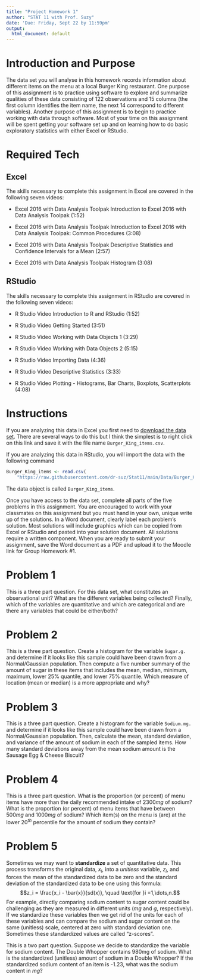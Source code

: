 ```yaml
---
title: "Project Homework 1"
author: "STAT 11 with Prof. Suzy"
date: 'Due: Friday, Sept 22 by 11:59pm'
output:
  html_document: default
---
```


# Introduction and Purpose 

The data set you will analyse in this homework records information about different items on the menu at a local Burger King restaurant. One purpose of this assignment is to practice using software to explore and summarize qualities of these data consisting of $122$ observations and $15$ columns (the first column identifies the item name, the next $14$ correspond to different variables). Another purpose of this assignment is to begin to practice working with data through software. Most of your time on this assignment will be spent getting your software set up and on learning how to do basic exploratory statistics with either Excel or RStudio.


# Required Tech 

## Excel 

The skills necessary to complete this assignment in Excel are covered in the following seven videos:

* Excel 2016 with Data Analysis Toolpak Introduction to Excel 2016 with Data Analysis Toolpak (1:52)

* Excel 2016 with Data Analysis Toolpak Introduction to Excel 2016 with Data Analysis Toolpak: Common Procedures (3:08)

* Excel 2016 with Data Analysis Toolpak Descriptive Statistics and Confidence Intervals for a Mean (2:57)

* Excel 2016 with Data Analysis Toolpak Histogram (3:08)


## RStudio

The skills necessary to complete this assignment in RStudio are covered in the following seven videos:

* R Studio Video Introduction to R and RStudio  (1:52)

* R Studio Video Getting Started (3:51)

* R Studio Video Working with Data Objects 1 (3:29)

* R Studio Video Working with Data Objects 2 (5:15)

* R Studio Video Importing Data (4:36)

* R Studio Video Descriptive Statistics (3:33)

* R Studio Video Plotting - Histograms, Bar Charts, Boxplots, Scatterplots (4:08)


# Instructions

If you are analyzing this data in Excel you first need to [download the data set](https://github.com/dr-suz/Stat11/blob/main/Data/Burger_King_items.csv). There are several ways to do this but I think the simplest is to right click on this link and save it with the file name `Burger_King_items.csv`.  

If you are analyzing this data in RStudio, you will import the data with the following command
```r
Burger_King_items <- read.csv(
    "https://raw.githubusercontent.com/dr-suz/Stat11/main/Data/Burger_King_items.csv")
```
The data object is called `Burger_King_items`. 

Once you have access to the data set, complete all parts of the five problems in this assignment. You are encouraged to work with your classmates on this assignment but you must hand in your own, unique write up of the solutions. In a Word document, clearly label each problem's solution. Most solutions will include graphics which can be copied from Excel or RStudio and pasted into your solution document. All solutions require a written component. When you are ready to submit your assignment, save the Word document as a PDF and upload it to the Moodle link for Group Homework \#1.


# Problem 1 

This is a three part question. For this data set, what constitutes an observational unit? What are the different variables being collected? Finally, which of the variables are quantitative and which are categorical and are there any variables that could be either/both?

  
  
# Problem 2

This is a three part question. Create a histogram for the variable `Sugar.g.` and determine if it looks like this sample could have been drawn from a Normal/Gaussian population. Then compute a five number summary of the amount of sugar in these items that includes the mean, median, minimum, maximum, lower 25\% quantile, and lower 75\% quantile. Which measure of location (mean or median) is a more appropriate and why?  



# Problem 3 

This is a three part question. Create a histogram for the variable `Sodium.mg.` and determine if it looks like this sample could have been drawn from a Normal/Gaussian population. Then, calculate the mean, standard deviation, and variance of the amount of sodium in each of the sampled items. How many standard deviations away from the mean sodium amount is the Sausage Egg & Cheese Biscuit?




# Problem 4 

This is a three part question. What is the proportion (or percent) of menu items have more than the daily recommended intake of $2300mg$ of sodium? What is the proportion (or percent) of menu items that have between $500mg$ and $1000mg$ of sodium? Which item(s) on the menu is (are) at the lower $20^{th}$ percentile for the amount of sodium they contain? 



# Problem 5 

Sometimes we may want to __standardize__ a set of quantitative data. This process transforms the original data, $x_i$, into a *unitless* variable, $z_i$, and forces the mean of the standardized data to be zero and the standard deviation of the standardized data to be one using this formula: 
$$z_i = \frac{x_i - \bar{x}}{sd(x)}, \quad \text{for }i =1,\dots,n.$$
For example, directly comparing sodium content to sugar content could be challenging as they are measured in different units ($mg$ and $g$, respectively). If we standardize these variables then we get rid of the units for each of these variables and can compare the sodium and sugar content on the same (unitless) scale, centered at zero with standard deviation one. Sometimes these standardized values are called "z-scores". 

This is a two part question. Suppose we decide to standardize the variable for sodium content. The Double Whopper contains 980mg of sodium. What is the standardized (unitless) amount of sodium in a Double Whopper? If the standardized sodium content of an item is -1.23, what was the sodium content in $mg$? 





